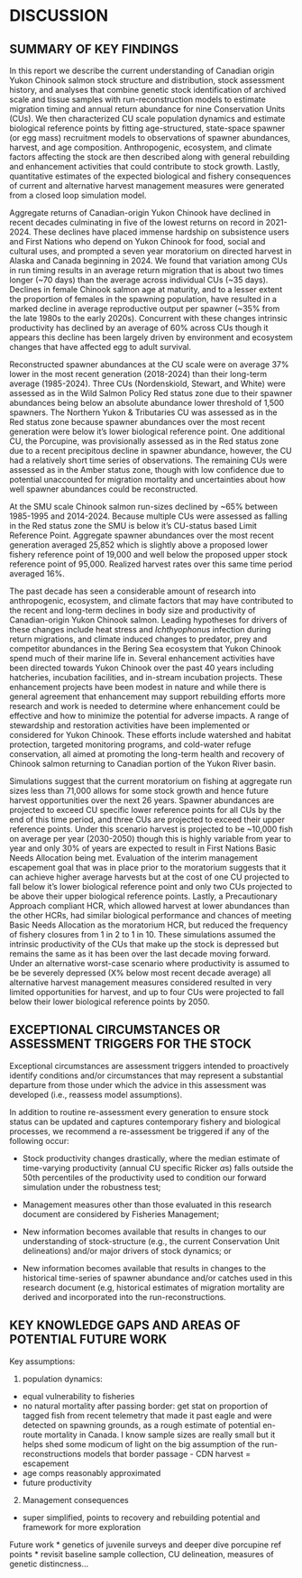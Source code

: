 # DISCUSSION     {#sec:discussion}

## SUMMARY OF KEY FINDINGS 

In this report we describe the current understanding of Canadian origin Yukon Chinook salmon stock structure and distribution, stock assessment history, and analyses that combine genetic stock identification of archived scale and tissue samples with  run-reconstruction models to estimate migration timing and annual return abundance for nine Conservation Units (CUs). We then characterized CU scale population dynamics and estimate biological reference points by fitting age-structured, state-space spawner (or egg mass) recruitment models to observations of spawner abundances, harvest, and age composition. Anthropogenic, ecosystem, and climate factors affecting the stock are then described along with general rebuilding and enhancement activities that could contribute to stock growth. Lastly, quantitative estimates of the expected biological and fishery consequences of current and alternative harvest management measures were generated from a closed loop simulation model.

Aggregate returns of Canadian-origin Yukon Chinook have declined in recent decades culminating in five of the lowest returns on record in 2021-2024. These declines have placed immense hardship on subsistence users and First Nations who depend on Yukon Chinook for food, social and cultural uses, and prompted a seven year moratorium on directed harvest in Alaska and Canada beginning in 2024. We found that variation among CUs in run timing results in an average return migration that is about two times longer (~70 days) than the average across individual CUs (~35 days). Declines in female Chinook salmon age at maturity, and to a lesser extent the proportion of females in the spawning population, have resulted in a marked decline in average reproductive output per spawner (~35% from the late 1980s to the early 2020s). Concurrent with these changes intrinsic productivity has declined by an average of 60% across CUs though it appears this decline has been largely driven by environment and ecosystem changes that have affected egg to adult survival.

Reconstructed spawner abundances at the CU scale were on average 37% lower in the most recent generation (2018-2024) than their long-term average (1985-2024). Three CUs (Nordenskiold, Stewart, and White) were assessed as in the Wild Salmon Policy Red status zone due to their spawner abundances being below an absolute abundance lower threshold of 1,500 spawners. The Northern Yukon & Tributaries CU was assessed as in the Red status zone because spawner abundances over the most recent generation were below it's lower biological reference point. One additional CU, the Porcupine, was provisionally assessed as in the Red status zone due to a recent precipitous decline in spawner abundance, however, the CU had a relatively short time series of observations. The remaining CUs were assessed as in the Amber status zone, though with low confidence due to potential unaccounted for migration mortality and uncertainties about how well spawner abundances could be reconstructed. 

At the SMU scale Chinook salmon run-sizes declined by ~65% between 1985-1995 and 2014-2024. Because multiple CUs were assessed as falling in the Red status zone the SMU is below it's CU-status based Limit Reference Point. Aggregate spawner abundances over the most recent generation averaged 25,852 which is slightly above a proposed lower fishery reference point of 19,000 and well below the proposed upper stock reference point of 95,000. Realized harvest rates over this same time period averaged 16%. 

The past decade has seen a considerable amount of research into anthropogenic, ecosystem, and climate factors that may have contributed to the recent and long-term declines in body size and productivity of Canadian-origin Yukon Chinook salmon. Leading hypotheses for drivers of these changes include heat stress and *Ichthyophonus* infection during return migrations, and climate induced changes to predator, prey and competitor abundances in the Bering Sea ecosystem that Yukon Chinook spend much of their marine life in. Several enhancement activities have been directed towards Yukon Chinook over the past 40 years including hatcheries, incubation facilities, and in-stream incubation projects. These enhancement projects have been modest in nature and while there is general agreement that enhancement may support rebuilding efforts more research and work is needed to determine where enhancement could be effective and how to minimize the potential for adverse impacts. A range of stewardship and restoration activities have been implemented or considered for Yukon Chinook. These efforts include watershed and habitat protection, targeted monitoring programs, and cold-water refuge conservation, all aimed at promoting the long-term health and recovery of Chinook salmon returning to Canadian portion of the Yukon River basin.

Simulations suggest that the current moratorium on fishing at aggregate run sizes less than 71,000 allows for some stock growth and hence future harvest opportunities over the next 26 years. Spawner abundances are projected to exceed CU specific lower reference points for all CUs by the end of this time period, and three CUs are projected to exceed their upper reference points. Under this scenario harvest is projected to be ~10,000 fish on average per year (2030-2050) though this is highly variable from year to year and only 30% of years are expected to result in First Nations Basic Needs Allocation being met. Evaluation of the interim management escapement goal that was in place prior to the moratorium suggests that it can achieve higher average harvests but at the cost of one CU projected to fall below it's lower biological reference point and only two CUs projected to be above their upper biological reference points. Lastly, a Precautionary Approach compliant HCR, which allowed harvest at lower abundances than the other HCRs, had similar biological performance and chances of meeting Basic Needs Allocation as the moratorium HCR, but reduced the frequency of fishery closures from 1 in 2 to 1 in 10. These simulations assumed the intrinsic productivity of the CUs that make up the stock is depressed but remains the same as it has been over the last decade moving forward. Under an alternative worst-case scenario where productivity is assumed to be be severely depressed (X% below most recent decade average) all alternative harvest management measures considered resulted in very limited opportunities for harvest, and up to four CUs were projected to fall below their lower biological reference points by 2050.

## EXCEPTIONAL CIRCUMSTANCES OR ASSESSMENT TRIGGERS FOR THE STOCK 
Exceptional circumstances are assessment triggers intended to proactively identify conditions and/or circumstances that may represent a substantial departure from those under which the advice in this assessment was developed (i.e., reassess model assumptions). 

In addition to routine re-assessment every generation to ensure stock status can be updated and captures contemporary fishery and biological processes, we recommend a re-assessment be triggered if any of the following occur:   

- Stock productivity changes drastically, where the median estimate of time-varying productivity (annual CU specific Ricker $\alpha$s) falls outside the 50th percentiles of the productivity used to condition our forward simulation under the robustness test;

- Management measures other than those evaluated in this research document are considered by Fisheries Management; 

- New information becomes available that results in changes to our understanding of stock-structure (e.g., the current Conservation Unit delineations) and/or major drivers of stock dynamics; or 

- New information becomes available that results in changes to the historical time-series of spawner abundance and/or catches used in this research document (e.g, historical estimates of migration mortality are derived and incorporated into the run-reconstructions.

## KEY KNOWLEDGE GAPS AND AREAS OF POTENTIAL FUTURE WORK  
Key assumptions:

1. population dynamics:
  + equal vulnerability to fisheries
  + no natural mortality after passing border: get stat on proportion of tagged fish from recent telemetry that made it past eagle and were detected on spawning grounds, as a rough estimate of potential en-route mortality in Canada. I know sample sizes are really small but it helps shed some modicum of light on the big assumption of the run-reconstructions models that border passage - CDN harvest = escapement
  + age comps reasonably approximated
  + future productivity

2. Management consequences
  + super simplified, points to recovery and rebuilding potential and framework for more exploration


Future work
* genetics of juvenile surveys and deeper dive 
porcupine ref points
* revisit baseline sample collection, CU delineation, measures of genetic distincness...

